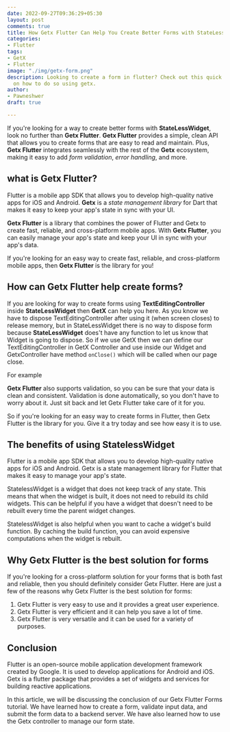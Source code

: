 ```yaml
---
date: 2022-09-27T09:36:29+05:30
layout: post
comments: true
title: How Getx Flutter Can Help You Create Better Forms with StateLessWidget
categories:
- Flutter
tags:
- GetX
- Flutter
image: "./img/getx-form.png"
description: Looking to create a form in flutter? Check out this quick and easy guide
  on how to do so using getx.
author:
- Pawneshwer
draft: true

---
```

If you're looking for a way to create better forms with **StateLessWidget**, look no further than **Getx Flutter**. **Getx Flutter** provides a simple, clean API that allows you to create forms that are easy to read and maintain. Plus, **Getx Flutter** integrates seamlessly with the rest of the **Getx** ecosystem, making it easy to add _form validation_, _error handling_, and more.

## what is Getx Flutter?

Flutter is a mobile app SDK that allows you to develop high-quality native apps for iOS and Android. **Getx** is a _state management library_ for Dart that makes it easy to keep your app's state in sync with your UI.

**Getx Flutter** is a library that combines the power of Flutter and Getx to create fast, reliable, and cross-platform mobile apps. With **Getx Flutter**, you can easily manage your app's state and keep your UI in sync with your app's data.

If you're looking for an easy way to create fast, reliable, and cross-platform mobile apps, then **Getx Flutter** is the library for you!

## How can Getx Flutter help create forms?

If you are looking for way to create forms using **TextEditingController** inside **StateLessWidget** then **GetX** can help you here. As you know we have to dispose TextEditingController after using it (when screen closes) to release memory, but in StateLessWidget there is no way to dispose form because **StateLessWidget** does't have any function to let us know that Widget is going to dispose. So if we use GetX then we can define our TextEditingController in GetX Controller and use inside our Widget and GetxController have method `onClose()` which will be called when our page close.

For example

**Getx Flutter** also supports validation, so you can be sure that your data is clean and consistent. Validation is done automatically, so you don't have to worry about it. Just sit back and let Getx Flutter take care of it for you.

So if you're looking for an easy way to create forms in Flutter, then Getx Flutter is the library for you. Give it a try today and see how easy it is to use.

## The benefits of using StatelessWidget

Flutter is a mobile app SDK that allows you to develop high-quality native apps for iOS and Android. Getx is a state management library for Flutter that makes it easy to manage your app's state.

StatelessWidget is a widget that does not keep track of any state. This means that when the widget is built, it does not need to rebuild its child widgets. This can be helpful if you have a widget that doesn't need to be rebuilt every time the parent widget changes.

StatelessWidget is also helpful when you want to cache a widget's build function. By caching the build function, you can avoid expensive computations when the widget is rebuilt.

## Why Getx Flutter is the best solution for forms

If you're looking for a cross-platform solution for your forms that is both fast and reliable, then you should definitely consider Getx Flutter. Here are just a few of the reasons why Getx Flutter is the best solution for forms:

1. Getx Flutter is very easy to use and it provides a great user experience.
2. Getx Flutter is very efficient and it can help you save a lot of time.
3. Getx Flutter is very versatile and it can be used for a variety of purposes.

## Conclusion

Flutter is an open-source mobile application development framework created by Google. It is used to develop applications for Android and iOS. Getx is a flutter package that provides a set of widgets and services for building reactive applications.

In this article, we will be discussing the conclusion of our Getx Flutter Forms tutorial. We have learned how to create a form, validate input data, and submit the form data to a backend server. We have also learned how to use the Getx controller to manage our form state.
